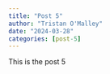 ```yaml
---
title: "Post 5"
author: "Tristan O'Malley"
date: "2024-03-28"
categories: [post-5]
---
```


This is the post 5
